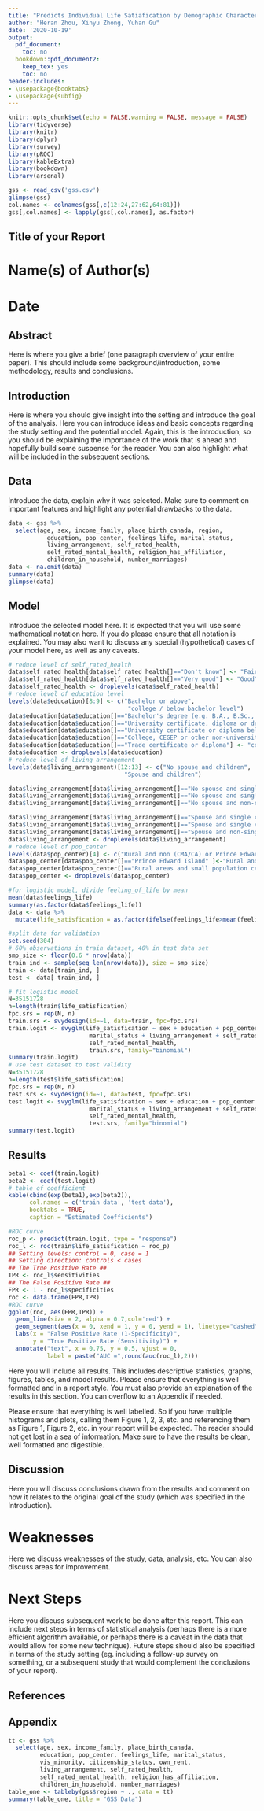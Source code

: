 ---
title: "Predicts Individual Life Satiafication by Demographic Characteristics"
author: "Heran Zhou, Xinyu Zhong, Yuhan Gu"
date: '2020-10-19'
output:
  pdf_document:
    toc: no
  bookdown::pdf_document2:
    keep_tex: yes
    toc: no
header-includes:
- \usepackage{booktabs}
- \usepackage{subfig}
---
\newpage

```{r setup, include=FALSE}
knitr::opts_chunk$set(echo = FALSE,warning = FALSE, message = FALSE)
library(tidyverse)
library(knitr)
library(dplyr)
library(survey)
library(pROC)
library(kableExtra)
library(bookdown)  
library(arsenal)
```

```{r echo=F, include=F}
gss <- read_csv('gss.csv')
glimpse(gss)
col.names <- colnames(gss[,c(12:24,27:62,64:81)])
gss[,col.names] <- lapply(gss[,col.names], as.factor)
```

## Title of your Report

# Name(s) of Author(s) 
# Date

## Abstract

Here is where you give a brief (one paragraph overview of your entire paper). This should include some background/introduction, some methodology, results and conclusions.

## Introduction

Here is where you should give insight into the setting and introduce the goal of the analysis. Here you can introduce ideas and basic concepts regarding the study setting and the potential model. Again, this is the introduction, so you should be explaining the importance of the work that is ahead and hopefully build some suspense for the reader. You can also highlight what will be included in the subsequent sections.

## Data

Introduce the data, explain why it was selected. Make sure to comment on important features and highlight any potential drawbacks to the data.
```{r echo=F, include=F}
data <- gss %>% 
  select(age, sex, income_family, place_birth_canada, region, 
           education, pop_center, feelings_life, marital_status, 
           living_arrangement, self_rated_health, 
           self_rated_mental_health, religion_has_affiliation,
           children_in_household, number_marriages)
data <- na.omit(data)
summary(data)
glimpse(data)
```

## Model

Introduce the selected model here. It is expected that you will use some mathematical notation here. If you do please ensure that all notation is explained. You may also want to discuss any special (hypothetical) cases of your model here, as well as any caveats.  
```{r echo=F, include=F}
# reduce level of self_rated_health 
data$self_rated_health[data$self_rated_health[]=="Don't know"] <- "Fair"
data$self_rated_health[data$self_rated_health[]=="Very good"] <- "Good"
data$self_rated_health <- droplevels(data$self_rated_health)
# reduce level of education level
levels(data$education)[8:9] <- c("Bachelor or above",
                                  "college / below bachelor level")
data$education[data$education[]=="Bachelor's degree (e.g. B.A., B.Sc., LL.B.)"] <- "Bachelor or above"
data$education[data$education[]=="University certificate, diploma or degree above the bach..."] <- "Bachelor or above"
data$education[data$education[]=="University certificate or diploma below the bachelor's level"] <- "college / below bachelor level"
data$education[data$education[]=="College, CEGEP or other non-university certificate or di..."] <- "college / below bachelor level"
data$education[data$education[]=="Trade certificate or diploma"] <- "college / below bachelor level"
data$education <- droplevels(data$education)
# reduce level of living arrangement
levels(data$living_arrangement)[12:13] <- c("No spouse and children",
                                 "Spouse and children")

data$living_arrangement[data$living_arrangement[]=="No spouse and single child under 25 years of age" ]<-"No spouse and children"
data$living_arrangement[data$living_arrangement[]=="No spouse and single child 25 years of age or older" ]<-"No spouse and children"
data$living_arrangement[data$living_arrangement[]=="No spouse and non-single child(ren)" ]<-"No spouse and children"

data$living_arrangement[data$living_arrangement[]=="Spouse and single child under 25 years of age" ]<-"Spouse and children"
data$living_arrangement[data$living_arrangement[]=="Spouse and single child 25 years of age or older" ]<-"Spouse and children"
data$living_arrangement[data$living_arrangement[]=="Spouse and non-single child(ren)" ]<-"Spouse and children"
data$living_arrangement <- droplevels(data$living_arrangement)
# reduce level of pop_center
levels(data$pop_center)[4] <- c("Rural and non (CMA/CA) or Prince Edward Island")
data$pop_center[data$pop_center[]=="Prince Edward Island" ]<-"Rural and non (CMA/CA) or Prince Edward Island"
data$pop_center[data$pop_center[]=="Rural areas and small population centres (non CMA/CA)" ]<-"Rural and non (CMA/CA) or Prince Edward Island"
data$pop_center <- droplevels(data$pop_center)
```

```{r echo=F, include=F}
#for logistic model, divide feeling_of_life by mean
mean(data$feelings_life)
summary(as.factor(data$feelings_life))
data <- data %>% 
  mutate(life_satisfication = as.factor(ifelse(feelings_life>mean(feelings_life),'Higher','Lower')))
```

```{r ech=F, include=F}
#split data for validation
set.seed(304)
# 60% observations in train dataset, 40% in test data set
smp_size <- floor(0.6 * nrow(data))
train_ind <- sample(seq_len(nrow(data)), size = smp_size)
train <- data[train_ind, ]
test <- data[-train_ind, ]
```

```{r echo=F, include=F}
# fit logistic model
N=35151728
n=length(train$life_satisfication)
fpc.srs = rep(N, n)
train.srs <- svydesign(id=~1, data=train, fpc=fpc.srs)
train.logit <- svyglm(life_satisfication ~ sex + education + pop_center +
                       marital_status + living_arrangement + self_rated_health +
                       self_rated_mental_health, 
                       train.srs, family="binomial")
summary(train.logit) 
# use test dataset to test validity
N=35151728	
n=length(test$life_satisfication)
fpc.srs = rep(N, n)
test.srs <- svydesign(id=~1, data=test, fpc=fpc.srs)
test.logit <- svyglm(life_satisfication ~ sex + education + pop_center +
                       marital_status + living_arrangement + self_rated_health +
                       self_rated_mental_health, 
                       test.srs, family="binomial")
summary(test.logit)
```



## Results
```{r tab1}
beta1 <- coef(train.logit)
beta2 <- coef(test.logit)
# table of coefficient
kable(cbind(exp(beta1),exp(beta2)),
      col.names = c('train data', 'test data'),
      booktabs = TRUE,
      caption = "Estimated Coefficients")
```

```{r fig2, echo=FALSE, fig.cap="ROC curve"}
#ROC curve
roc_p <- predict(train.logit, type = "response")
roc_l <- roc(train$life_satisfication ~ roc_p)
## Setting levels: control = 0, case = 1
## Setting direction: controls < cases
## The True Positive Rate ##
TPR <- roc_l$sensitivities
## The False Positive Rate ##
FPR <- 1 - roc_l$specificities
roc <- data.frame(FPR,TPR)
#ROC curve
ggplot(roc, aes(FPR,TPR)) + 
  geom_line(size = 2, alpha = 0.7,col='red') +
  geom_segment(aes(x = 0, xend = 1, y = 0, yend = 1), linetype="dashed") +
  labs(x = "False Positive Rate (1-Specificity)", 
       y = "True Positive Rate (Sensitivity)") +
  annotate("text", x = 0.75, y = 0.5, vjust = 0, 
           label = paste("AUC =",round(auc(roc_l),2)))
```

Here you will include all results. This includes descriptive statistics, graphs, figures, tables, and model results. Please ensure that everything is well formatted and in a report style. You must also provide an explanation of the results in this section. You can overflow to an Appendix if needed. 

Please ensure that everything is well labelled. So if you have multiple histograms and plots, calling them Figure 1, 2, 3, etc. and referencing them as Figure 1, Figure 2, etc. in your report will be expected. The reader should not get lost in a sea of information. Make sure to have the results be clean, well formatted and digestible.

## Discussion

Here you will discuss conclusions drawn from the results and comment on how it relates to the original goal of the study (which was specified in the Introduction).

# Weaknesses

Here we discuss weaknesses of the study, data, analysis, etc. You can also discuss areas for improvement.

# Next Steps

Here you discuss subsequent work to be done after this report. This can include next steps in terms of statistical analysis (perhaps there is a more efficient algorithm available, or perhaps there is a caveat in the data that would allow for some new technique). Future steps should also be specified in terms of the study setting (eg. including a follow-up survey on something, or a subsequent study that would complement the conclusions of your report).


## References

## Appendix
```{r}
tt <- gss %>% 
  select(age, sex, income_family, place_birth_canada, 
         education, pop_center, feelings_life, marital_status, 
         vis_minority, citizenship_status, own_rent,
         living_arrangement, self_rated_health, 
         self_rated_mental_health, religion_has_affiliation,
         children_in_household, number_marriages)
table_one <- tableby(gss$region ~ ., data = tt)
summary(table_one, title = "GSS Data")
```

